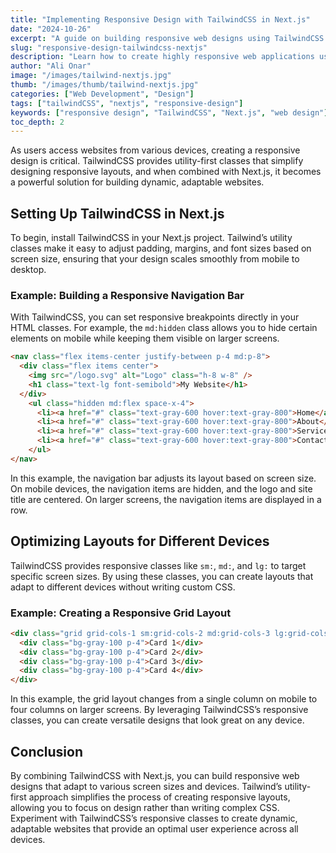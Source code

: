 ```yaml
---
title: "Implementing Responsive Design with TailwindCSS in Next.js"
date: "2024-10-26"
excerpt: "A guide on building responsive web designs using TailwindCSS in a Next.js environment."
slug: "responsive-design-tailwindcss-nextjs"
description: "Learn how to create highly responsive web applications using TailwindCSS in Next.js, with tips on configuration and layout design."
author: "Ali Onar"
image: "/images/tailwind-nextjs.jpg"
thumb: "/images/thumb/tailwind-nextjs.jpg"
categories: ["Web Development", "Design"]
tags: ["tailwindCSS", "nextjs", "responsive-design"]
keywords: ["responsive design", "TailwindCSS", "Next.js", "web design"]
toc_depth: 2
---
```


As users access websites from various devices, creating a responsive design is critical. TailwindCSS provides utility-first classes that simplify designing responsive layouts, and when combined with Next.js, it becomes a powerful solution for building dynamic, adaptable websites.

## Setting Up TailwindCSS in Next.js

To begin, install TailwindCSS in your Next.js project. Tailwind’s utility classes make it easy to adjust padding, margins, and font sizes based on screen size, ensuring that your design scales smoothly from mobile to desktop.

### Example: Building a Responsive Navigation Bar

With TailwindCSS, you can set responsive breakpoints directly in your HTML classes. For example, the `md:hidden` class allows you to hide certain elements on mobile while keeping them visible on larger screens.

```html
<nav class="flex items-center justify-between p-4 md:p-8">
  <div class="flex items center">
    <img src="/logo.svg" alt="Logo" class="h-8 w-8" />
    <h1 class="text-lg font-semibold">My Website</h1>
  </div>
    <ul class="hidden md:flex space-x-4">
      <li><a href="#" class="text-gray-600 hover:text-gray-800">Home</a></li>
      <li><a href="#" class="text-gray-600 hover:text-gray-800">About</a></li>
      <li><a href="#" class="text-gray-600 hover:text-gray-800">Services</a></li>
      <li><a href="#" class="text-gray-600 hover:text-gray-800">Contact</a></li>
    </ul>
</nav>
```

In this example, the navigation bar adjusts its layout based on screen size. On mobile devices, the navigation items are hidden, and the logo and site title are centered. On larger screens, the navigation items are displayed in a row.

## Optimizing Layouts for Different Devices

TailwindCSS provides responsive classes like `sm:`, `md:`, and `lg:` to target specific screen sizes. By using these classes, you can create layouts that adapt to different devices without writing custom CSS.

### Example: Creating a Responsive Grid Layout

```html
<div class="grid grid-cols-1 sm:grid-cols-2 md:grid-cols-3 lg:grid-cols-4 gap-4">
  <div class="bg-gray-100 p-4">Card 1</div>
  <div class="bg-gray-100 p-4">Card 2</div>
  <div class="bg-gray-100 p-4">Card 3</div>
  <div class="bg-gray-100 p-4">Card 4</div>
</div>
```

In this example, the grid layout changes from a single column on mobile to four columns on larger screens. By leveraging TailwindCSS’s responsive classes, you can create versatile designs that look great on any device.

## Conclusion

By combining TailwindCSS with Next.js, you can build responsive web designs that adapt to various screen sizes and devices. Tailwind’s utility-first approach simplifies the process of creating responsive layouts, allowing you to focus on design rather than writing complex CSS. Experiment with TailwindCSS’s responsive classes to create dynamic, adaptable websites that provide an optimal user experience across all devices.

